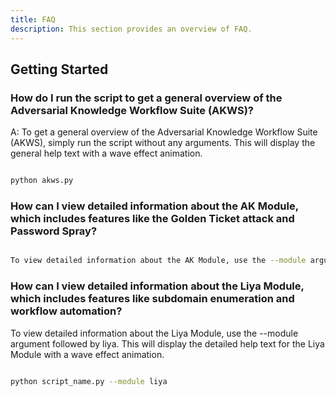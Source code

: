 ```yaml
---
title: FAQ
description: This section provides an overview of FAQ.
---
```



## Getting Started

### How do I run the script to get a general overview of the Adversarial Knowledge Workflow Suite (AKWS)?

A: To get a general overview of the Adversarial Knowledge Workflow Suite (AKWS), simply run the script without any arguments. This will display the general help text with a wave effect animation.

```bash

python akws.py

```


### How can I view detailed information about the AK Module, which includes features like the Golden Ticket attack and Password Spray?

```bash

To view detailed information about the AK Module, use the --module argument followed by ak. This will display the detailed help text for the AK Module with a wave effect animation.

```

### How can I view detailed information about the Liya Module, which includes features like subdomain enumeration and workflow automation?

To view detailed information about the Liya Module, use the --module argument followed by liya. This will display the detailed help text for the Liya Module with a wave effect animation.

```bash

python script_name.py --module liya

```
